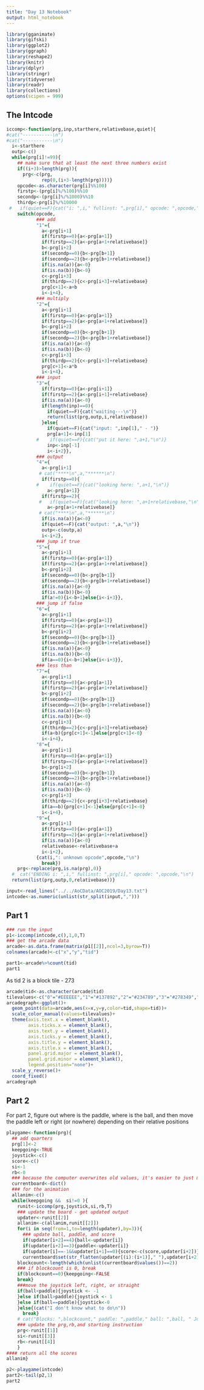 ```yaml
---
title: "Day 13 Notebook"
output: html_notebook
---
```


```r
library(gganimate)
library(gifski)
library(ggplot2)
library(ggraph)
library(reshape2)
library(knitr)
library(dplyr)
library(stringr)
library(tidyverse)
library(readr)
library(collections)
options(scipen = 999)
```

## The Intcode

```r
iccomp<-function(prg,inp,starthere,relativebase,quiet){
#cat("-----------\n")
#cat("-----------\n")
  i<-starthere
  outp<-c()
  while(prg[i]!=99){
    ## make sure that at least the next three numbers exist
    if((i+3)>length(prg)){
      prg<-c(prg,
             rep(0,(i+3-length(prg))))}
    opcode<-as.character(prg[i]%%100)
    firstp<-(prg[i]%/%100)%%10
    secondp<-(prg[i]%/%1000)%%10
    thirdp<-prg[i]%/%10000
 #   if(quiet==F){cat("i: ",i," fullinst: ",prg[i]," opcode: ",opcode,"\n")}
    switch(opcode,
           ### add
           "1"={
             a<-prg[i+1]
             if(firstp==0){a<-prg[a+1]}
             if(firstp==2){a<-prg[a+1+relativebase]}
             b<-prg[i+2]
             if(secondp==0){b<-prg[b+1]}
             if(secondp==2){b<-prg[b+1+relativebase]}
             if(is.na(a)){a<-0}
             if(is.na(b)){b<-0}
             c<-prg[i+3]
             if(thirdp==2){c<-prg[i+3]+relativebase}
             prg[c+1]<-a+b
             i<-i+4},
           ### multiply
           "2"={
             a<-prg[i+1]
             if(firstp==0){a<-prg[a+1]}
             if(firstp==2){a<-prg[a+1+relativebase]}
             b<-prg[i+2]
             if(secondp==0){b<-prg[b+1]}
             if(secondp==2){b<-prg[b+1+relativebase]}
             if(is.na(a)){a<-0}
             if(is.na(b)){b<-0}
             c<-prg[i+3]
             if(thirdp==2){c<-prg[i+3]+relativebase}
             prg[c+1]<-a*b
             i<-i+4},
           ### input
           "3"={
             if(firstp==0){a<-prg[i+1]}
             if(firstp==2){a<-prg[i+1]+relativebase}
             if(is.na(a)){a<-0}
             if(length(inp)==0){
               if(quiet==F){cat("waiting---\n")}
               return(list(prg,outp,i,relativebase))
             }else{
               if(quiet==F){cat("input: ",inp[1]," - ")}
               prg[a+1]<-inp[1]
           #    if(quiet==F){cat("put it here: ",a+1,"\n")}
               inp<-inp[-1]
               i<-i+2}},
           ### output
           "4"={
             a<-prg[i+1]
            # cat("****\n",a,"******\n")
             if(firstp==0){
           #    if(quiet==F){cat("looking here: ",a+1,"\n")}
               a<-prg[a+1]}
             if(firstp==2){
            #   if(quiet==F){cat("looking here: ",a+1+relativebase,"\n")}
               a<-prg[a+1+relativebase]}
            # cat("****\n",a,"******\n")
             if(is.na(a)){a<-0}
             if(quiet==F){cat("output: ",a,"\n")}
             outp<-c(outp,a)
             i<-i+2},
           ### jump if true
           "5"={
             a<-prg[i+1]
             if(firstp==0){a<-prg[a+1]}
             if(firstp==2){a<-prg[a+1+relativebase]}
             b<-prg[i+2]
             if(secondp==0){b<-prg[b+1]}
             if(secondp==2){b<-prg[b+1+relativebase]}
             if(is.na(a)){a<-0}
             if(is.na(b)){b<-0}
             if(a!=0){i<-b+1}else{i<-i+3}},
           ### jump if false
           "6"={
             a<-prg[i+1]
             if(firstp==0){a<-prg[a+1]}
             if(firstp==2){a<-prg[a+1+relativebase]}
             b<-prg[i+2]
             if(secondp==0){b<-prg[b+1]}
             if(secondp==2){b<-prg[b+1+relativebase]}
             if(is.na(a)){a<-0}
             if(is.na(b)){b<-0}
             if(a==0){i<-b+1}else{i<-i+3}},
           ### less than
           "7"={
             a<-prg[i+1]
             if(firstp==0){a<-prg[a+1]}
             if(firstp==2){a<-prg[a+1+relativebase]}
             b<-prg[i+2]
             if(secondp==0){b<-prg[b+1]}
             if(secondp==2){b<-prg[b+1+relativebase]}
             if(is.na(a)){a<-0}
             if(is.na(b)){b<-0}
             c<-prg[i+3]
             if(thirdp==2){c<-prg[i+3]+relativebase}
             if(a<b){prg[c+1]<-1}else{prg[c+1]<-0}
             i<-i+4},
           "8"={
             a<-prg[i+1]
             if(firstp==0){a<-prg[a+1]}
             if(firstp==2){a<-prg[a+1+relativebase]}
             b<-prg[i+2]
             if(secondp==0){b<-prg[b+1]}
             if(secondp==2){b<-prg[b+1+relativebase]}
             if(is.na(a)){a<-0}
             if(is.na(b)){b<-0}
             c<-prg[i+3]
             if(thirdp==2){c<-prg[i+3]+relativebase}
             if(a==b){prg[c+1]<-1}else{prg[c+1]<-0}
             i<-i+4},
           "9"={
             a<-prg[i+1]
             if(firstp==0){a<-prg[a+1]}
             if(firstp==2){a<-prg[a+1+relativebase]}
             if(is.na(a)){a<-0}
             relativebase<-relativebase+a
             i<-i+2},
           {cat(i,": unknown opcode",opcode,"\n")
             break})
    prg<-replace(prg,is.na(prg),0)}
  #  cat("ENDING i: ",i," fullinst: ",prg[i]," opcode: ",opcode,"\n")
  return(list(prg,outp,0,relativebase))}
```


```r
input<-read_lines("../../AoCData/AOC2019/Day13.txt")
intcode<-as.numeric(unlist(str_split(input,",")))

```

## Part 1
```r
### run the input
p1<-iccomp(intcode,c(),1,0,T)
### get the arcade data
arcade<-as.data.frame(matrix(p1[[2]],ncol=3,byrow=T))
colnames(arcade)<-c("x","y","tid")
```


```r
part1<-arcade%>%count(tid)
part1
```
As tid 2 is a block tile - 273




```r
arcade$tid<-as.character(arcade$tid)
tilevalues<-c("0"="#EEEEEE","1"="#137892","2"="#234789","3"="#278349","4"="#FF2384")
arcadegraph<-ggplot()+
  geom_point(data=arcade,aes(x=x,y=y,color=tid,shape=tid))+
  scale_color_manual(values=tilevalues)+
  theme(axis.text.x = element_blank(),
        axis.ticks.x = element_blank(),
        axis.text.y = element_blank(),
        axis.ticks.y = element_blank(),
        axis.title.y = element_blank(),
        axis.title.x = element_blank(),
        panel.grid.major = element_blank(),
        panel.grid.minor = element_blank(),
        legend.position="none")+
  scale_y_reverse()+
  coord_fixed()
arcadegraph
```

## Part 2


For part 2, figure out where is the paddle, where is the ball, and then move the paddle left or right (or nowhere) depending on their relative positions


```r
playgame<-function(prg){
  ## add quarters
  prg[1]<-2
  keepgoing<-TRUE
  joystick<-c()
  score<-c()
  si<-1
  rb<-0
  ### because the computer overwrites old values, it's easier to just make this a dictionary (and overwrite) than to 
  currentboard<-dict()
  ### for the animation
  allanim<-c()
  while(keepgoing &&  si!=0 ){
    runit<-iccomp(prg,joystick,si,rb,T)
    ### update the board - get updated output
    updater<-runit[[2]]
    allanim<-c(allanim,runit[[2]])
    for(i in seq(from=1,to=length(updater),by=3)){
      ### update ball, paddle, and score
      if(updater[i+2]==4){ball<-updater[i]}
      if(updater[i+2]==3){paddle<-updater[i]}
      if(updater[i]==-1&&updater[i+1]==0){score<-c(score,updater[i+2])}
      currentboard$set(str_flatten(updater[(i):(i+1)]," "),updater[i+2])}
    blockcount<-length(which(unlist(currentboard$values())==2))
    ### if blockcount is 0, break 
    if(blockcount==0){keepgoing<-FALSE
    break}
    ###move the joystick left, right, or straight
    if(ball<paddle){joystick <- -1
    }else if(ball>paddle){joystick <- 1
    }else if(ball==paddle){joystick<-0
    }else{(cat("I don't know what to do\n"))
      break}
    # cat("Blocks: ",blockcount," paddle: ",paddle," ball: ",ball, " Joystick: ",joystick," score: ",tail(score,1),"\n")
    ### update the prg,rb,and starting instruction
    prg<-runit[[1]]
    si<-runit[[3]]
    rb<-runit[[4]]
    }
#### return all the scores
allanim}
```

```r
p2<-playgame(intcode)
part2<-tail(p2,1)
part2
```